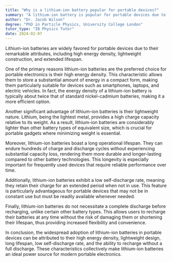 ```yaml
---
title: "Why is a lithium-ion battery popular for portable devices?"
summary: "A lithium-ion battery is popular for portable devices due to its high energy density, lightweight nature, and long lifespan."
author: "Dr. Jacob Wilson"
degree: "PhD in Particle Physics, University College London"
tutor_type: "IB Physics Tutor"
date: 2024-02-07
---
```


Lithium-ion batteries are widely favored for portable devices due to their remarkable attributes, including high energy density, lightweight construction, and extended lifespan.

One of the primary reasons lithium-ion batteries are the preferred choice for portable electronics is their high energy density. This characteristic allows them to store a substantial amount of energy in a compact form, making them particularly suitable for devices such as smartphones, laptops, and electric vehicles. In fact, the energy density of a lithium-ion battery is typically about twice that of standard nickel-cadmium batteries, making it a more efficient option.

Another significant advantage of lithium-ion batteries is their lightweight nature. Lithium, being the lightest metal, provides a high charge capacity relative to its weight. As a result, lithium-ion batteries are considerably lighter than other battery types of equivalent size, which is crucial for portable gadgets where minimizing weight is essential.

Moreover, lithium-ion batteries boast a long operational lifespan. They can endure hundreds of charge and discharge cycles without experiencing substantial capacity loss, rendering them more durable and longer-lasting compared to other battery technologies. This longevity is especially important for frequently used devices that require reliable performance over time.

Additionally, lithium-ion batteries exhibit a low self-discharge rate, meaning they retain their charge for an extended period when not in use. This feature is particularly advantageous for portable devices that may not be in constant use but must be readily available whenever needed.

Finally, lithium-ion batteries do not necessitate a complete discharge before recharging, unlike certain other battery types. This allows users to recharge their batteries at any time without the risk of damaging them or shortening their lifespan, thus providing increased flexibility and convenience.

In conclusion, the widespread adoption of lithium-ion batteries in portable devices can be attributed to their high energy density, lightweight design, long lifespan, low self-discharge rate, and the ability to recharge without a full discharge. These characteristics collectively make lithium-ion batteries an ideal power source for modern portable electronics.
    